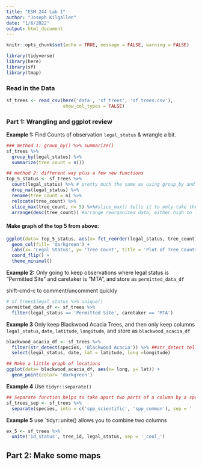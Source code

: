 ```yaml
---
title: "ESM 244 Lab 1"
author: "Joseph Kilgallen"
date: "1/6/2022"
output: html_document
---
```


```r
knitr::opts_chunk$set(echo = TRUE, message = FALSE, warning = FALSE)

library(tidyverse)
library(here)
library(sf)
library(tmap)
```

### Read in the Data
```r
sf_trees <- read_csv(here('data', 'sf_trees', 'sf_trees.csv'),
                     show_col_types = FALSE)
```

### Part 1: Wrangling and ggplot review

**Example 1:** Find Counts of observation `legal_status` & wrangle a bit.
```r
### method 1: group_by() %>% summarize()
sf_trees %>% 
  group_by(legal_status) %>% 
  summarize(tree_count = n())

## method 2: different way plus a few new functions
top_5_status <- sf_trees %>% 
  count(legal_status) %>% # pretty much the same as using group_by and summarize
  drop_na(legal_status) %>% 
  rename(tree_count = n) %>% 
  relocate(tree_count) %>% 
  slice_max(tree_count, n= 5) %>%#slice_max() tells it to only take the top variables by within column specified and how many you want to keep i.e. n= X
  arrange(desc(tree_count)) #arrange reorganizes data, either high to low or opposite, desc() specifies high to low

```

#### Make graph of the top 5 from above:
```r
ggplot(data= top_5_status, aes(x= fct_reorder(legal_status, tree_count), y= tree_count)) +
  geom_col(fill= 'darkgreen') +
  labs(x= 'Legal Status', y= 'Tree Count', title = 'Plot of Tree Counts by Legal Status') +
  coord_flip() +
  theme_minimal()
```

**Example 2:** Only going to keep observations where legal status is "Permitted Site" and caretaker is "MTA", and store as `permitted_data_df` 

shift-cmd-c to comment/uncomment quickly
```r
# sf_trees$legal_status %>% unique()
permitted_data_df <- sf_trees %>% 
  filter(legal_status == 'Permitted Site', caretaker == 'MTA')
```

**Example 3** Only keep Blackwood Acacia Trees, and then only keep columns `legal_status`, `date`, `latitude`, `longitude`, and store as `blackwood_acacia_df`
```r
blackwood_acacia_df <- sf_trees %>% 
  filter(str_detect(species, 'Blackwood Acacia')) %>% ##str_detect tells it to look into the column specified i.e. "species" and then find the observations that match the description i.e. "Blackwood Acacia"
  select(legal_status, date, lat = latitude, long =longitude)

## Make a little graph of locations
ggplot(data= blackwood_acacia_df, aes(x= long, y= lat)) +
  geom_point(color= 'darkgreen') 

```

**Example 4** Use `tidyr::separate()` 
```r
## Separate function helps to take apart two parts of a column by a specifying where you want to separate from, in this instance we use ' :: ' to tell it to break apart the scientific and common names by finding the ::
sf_trees_sep <- sf_trees %>% 
  separate(species, into = c('spp_scientific', 'spp_common'), sep = ' :: ')
```

**Example 5** use `tidyr::unite() allows you to combine two columns
```r
ex_5 <- sf_trees %>% 
  unite('id_status', tree_id, legal_status, sep = '_cool_')
```

## Part 2: Make some maps
```r

```


